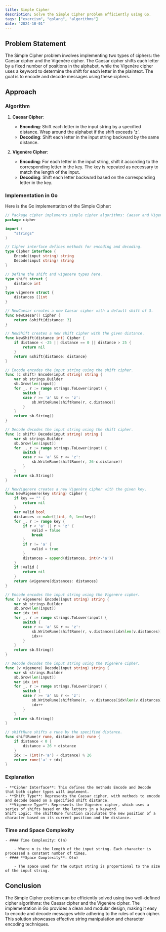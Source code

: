 ```yaml
---
title: Simple Cipher
description: Solve the Simple Cipher problem efficiently using Go.
tags: ["exercism", "golang", "algorithms"]
date: "2024-10-01"
---
```


## Problem Statement

The Simple Cipher problem involves implementing two types of ciphers: the Caesar cipher and the Vigenère cipher. The Caesar cipher shifts each letter by a fixed number of positions in the alphabet, while the Vigenère cipher uses a keyword to determine the shift for each letter in the plaintext. The goal is to encode and decode messages using these ciphers.

## Approach

### Algorithm

1. **Caesar Cipher**:
   - **Encoding**: Shift each letter in the input string by a specified distance. Wrap around the alphabet if the shift exceeds 'z'.
   - **Decoding**: Shift each letter in the input string backward by the same distance.

2. **Vigenère Cipher**:
   - **Encoding**: For each letter in the input string, shift it according to the corresponding letter in the key. The key is repeated as necessary to match the length of the input.
   - **Decoding**: Shift each letter backward based on the corresponding letter in the key.

### Implementation in Go

Here is the Go implementation of the Simple Cipher:

```go
// Package cipher implements simple cipher algorithms: Caesar and Vigenère ciphers.
package cipher

import (
	"strings"
)

// Cipher interface defines methods for encoding and decoding.
type Cipher interface {
	Encode(input string) string
	Decode(input string) string
}

// Define the shift and vigenere types here.
type shift struct {
	distance int
}
type vigenere struct {
	distances []int
}

// NewCaesar creates a new Caesar cipher with a default shift of 3.
func NewCaesar() Cipher {
	return &shift{distance: 3}
}

// NewShift creates a new shift cipher with the given distance.
func NewShift(distance int) Cipher {
	if distance < -25 || distance == 0 || distance > 25 {
		return nil
	}
	return &shift{distance: distance}
}

// Encode encodes the input string using the shift cipher.
func (c shift) Encode(input string) string {
	var sb strings.Builder
	sb.Grow(len(input))
	for _, r := range strings.ToLower(input) {
		switch {
		case r >= 'a' && r <= 'z':
			sb.WriteRune(shiftRune(r, c.distance))
		}
	}
	return sb.String()
}

// Decode decodes the input string using the shift cipher.
func (c shift) Decode(input string) string {
	var sb strings.Builder
	sb.Grow(len(input))
	for _, r := range strings.ToLower(input) {
		switch {
		case r >= 'a' && r <= 'z':
			sb.WriteRune(shiftRune(r, 26-c.distance))
		}
	}
	return sb.String()
}

// NewVigenere creates a new Vigenère cipher with the given key.
func NewVigenere(key string) Cipher {
	if key == "" {
		return nil
	}
	var valid bool
	distances := make([]int, 0, len(key))
	for _, r := range key {
		if r < 'a' || r > 'z' {
			valid = false
			break
		}
		if r != 'a' {
			valid = true
		}
		distances = append(distances, int(r-'a'))
	}
	if !valid {
		return nil
	}
	return &vigenere{distances: distances}
}

// Encode encodes the input string using the Vigenère cipher.
func (v vigenere) Encode(input string) string {
	var sb strings.Builder
	sb.Grow(len(input))
	var idx int
	for _, r := range strings.ToLower(input) {
		switch {
		case r >= 'a' && r <= 'z':
			sb.WriteRune(shiftRune(r, v.distances[idx%len(v.distances)]))
			idx++
		}
	}
	return sb.String()
}

// Decode decodes the input string using the Vigenère cipher.
func (v vigenere) Decode(input string) string {
	var sb strings.Builder
	sb.Grow(len(input))
	var idx int
	for _, r := range strings.ToLower(input) {
		switch {
		case r >= 'a' && r <= 'z':
			sb.WriteRune(shiftRune(r, -v.distances[idx%len(v.distances)]))
			idx++
		}
	}
	return sb.String()
}

// shiftRune shifts a rune by the specified distance.
func shiftRune(r rune, distance int) rune {
	if distance < 0 {
		distance = 26 + distance
	}
	idx := (int(r-'a') + distance) % 26
	return rune('a' + idx)
}
```

### Explanation

    - **Cipher Interface**: This defines the methods Encode and Decode that both cipher types will implement.
    - **Shift Type**: Represents the Caesar cipher, with methods to encode and decode based on a specified shift distance.
    - **Vigenere Type**: Represents the Vigenère cipher, which uses a series of shifts based on the letters in a keyword.
    Shift Logic: The shiftRune function calculates the new position of a character based on its current position and the distance.

### Time and Space Complexity
    
    - #### Time Complexity: O(n)

        - Where n is the length of the input string. Each character is processed a constant number of times.
    - #### **Space Complexity**: O(n)

        - The space used for the output string is proportional to the size of the input string.

## Conclusion
The Simple Cipher problem can be efficiently solved using two well-defined cipher algorithms: the Caesar cipher and the Vigenère cipher. The implementation in Go provides a clean and modular design, making it easy to encode and decode messages while adhering to the rules of each cipher. This solution showcases effective string manipulation and character encoding techniques.